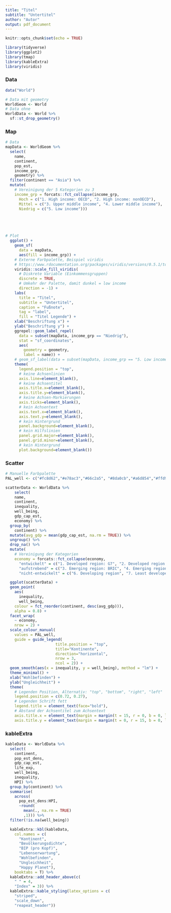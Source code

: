 ```yaml
---
title: "Titel"
subtitle: "Untertitel"
author: "Autor"
output: pdf_document
---
```


```r
knitr::opts_chunk$set(echo = TRUE)
```


```r
library(tidyverse)
library(ggplot2)
library(tmap)
library(kableExtra)
library(viridis)
```

### Data
```r
data("World")

# Data mit geometry
WorldGeom <- World
# Data ohne
WorldData <- World %>% 
  sf::st_drop_geometry()
```


### Map
```r
# Data 
mapData <- WorldGeom %>% 
  select(
    name,
    continent,
    pop_est,
    income_grp,
    geometry) %>% 
  filter(continent == "Asia") %>% 
  mutate(
    # Vereinigung der 5 Kategorien zu 3
    income_grp = forcats::fct_collapse(income_grp,
      Hoch = c("1. High income: OECD", "2. High income: nonOECD"),
      Mittel = c("3. Upper middle income", "4. Lower middle income"),
      Niedrig = c("5. Low income")))





# Plot
  ggplot() +
    geom_sf(
      data = mapData, 
      aes(fill = income_grp)) +
    # Externe Farbpalette, Beispiel viridis
    # https://www.rdocumentation.org/packages/viridis/versions/0.5.1/topics/scale_color_viridis
    viridis::scale_fill_viridis(
      # Diskrete Variable (Einkommensgruppen)
      discrete = TRUE,
      # Umkehr der Palette, damit dunkel = low income
      direction = -1) +
    labs(
      title = "Titel",
      subtitle = "Untertitel",
      caption = "Fußnote",
      tag = "label",
      fill = "Titel Legende") +
    xlab("Beschriftung x") +
    ylab("Beschriftung y") +
    ggrepel::geom_label_repel(
      data = subset(mapData, income_grp == "Niedrig"), 
      stat = "sf_coordinates",
      aes(
        geometry = geometry,
        label = name)) +
    # geom_sf_label(data = subset(mapData, income_grp == "5. Low income"), aes(label = name)) +
    theme(
      legend.position = "top",
      # keine Achsenlinien
      axis.line=element_blank(),
      # keine Achsentitel
      axis.title.x=element_blank(),
      axis.title.y=element_blank(),
      # keine Achsen-Markierungen
      axis.ticks=element_blank(),
      # kein Achsentext
      axis.text.x=element_blank(),
      axis.text.y=element_blank(),
      # kein Hintergrund
      panel.background=element_blank(),
      # kein Hilfslinien
      panel.grid.major=element_blank(),
      panel.grid.minor=element_blank(),
      # kein Hintergrund
      plot.background=element_blank())

```

\newpage

### Scatter
```r
# Manuelle Farbpalette
PAL_well <- c("#fc8d62","#e78ac3","#66c2a5", "#8da0cb","#a6d854","#ffd92f","#e5c494")

scatterData <- WorldData %>% 
    select(
    name,
    continent,
    inequality,
    well_being,
    gdp_cap_est,
    economy) %>% 
  group_by(
    continent) %>% 
  mutate(avg_gdp = mean(gdp_cap_est, na.rm = TRUE)) %>% 
  ungroup() %>% 
  drop_na() %>% 
  mutate(
    # Vereinigung der Kategorien
    economy = forcats::fct_collapse(economy,
      "entwickelt" = c("1. Developed region: G7", "2. Developed region: nonG7"),
      "aufstrebend" = c("3. Emerging region: BRIC", "4. Emerging region: MIKT", "5. Emerging region: G20"),
      "nicht-entwickelt" = c("6. Developing region", "7. Least developed region")))

  ggplot(scatterData) +
  geom_point(
    aes(
      inequality, 
      well_being,
    colour = fct_reorder(continent, desc(avg_gdp))),
    alpha = 0.8) + 
  facet_wrap(
    ~ economy, 
    nrow = 2) +
  scale_colour_manual(
    values = PAL_well,
    guide = guide_legend(
                      title.position = "top",
                      title="Kontinente",
                      direction="horizontal",
                      nrow = 3,
                      ncol = 2)) +
  geom_smooth(aes(x = inequality, y = well_being), method = "lm") +
  theme_minimal() +
  xlab("Wohlbefinden") +
  ylab("Ungleichheit") +
  theme(
    # Legenden Position, Alternativ: "top", "bottom", "right", "left"
    legend.position = c(0.72, 0.27),
    # Legenden Schrift fett
    legend.title = element_text(face="bold"),
    # Abstand der Achsentitel zum Achsentext
    axis.title.x = element_text(margin = margin(t = 15, r = 0, b = 0, l = 0)),
    axis.title.y = element_text(margin = margin(t = 0, r = 15, b = 0, l = 0)))


```
\newpage

### kableExtra
```r
kableData <- WorldData %>% 
  select(
    continent,
    pop_est_dens,
    gdp_cap_est,
    life_exp,
    well_being,
    inequality,
    HPI) %>% 
  group_by(continent) %>% 
  summarise(
    across(
      pop_est_dens:HPI, 
      ~round(
        mean(., na.rm = TRUE)
        ,1))) %>% 
  filter(!is.na(well_being)) 

  kableExtra::kbl(kableData,
    col.names = c(
      "Kontinent",
      "Bevölkerungsdichte",
      "BIP (pro Kopf)",
      "Lebenserwartung",
      "Wohlbefinden",
      "Ungleichheit",
      "Happy Planet"),
    booktabs = T) %>% 
  kableExtra::add_header_above(c(
    " " = 4, 
    "Index" = 3)) %>% 
  kableExtra::kable_styling(latex_options = c(
    "striped",
    "scale_down",
    "reapeat_header"))


```

